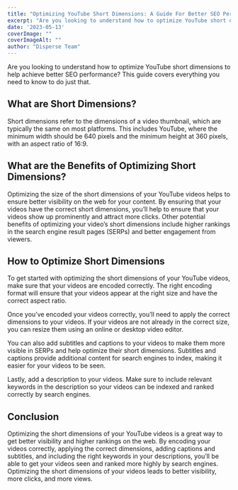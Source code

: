 ```yaml
---
title: "Optimizing YouTube Short Dimensions: A Guide For Better SEO Performance"
excerpt: "Are you looking to understand how to optimize YouTube short dimensions to help achieve better SEO performance? This guide covers everything you need to know to do just that."
date: '2023-05-13'
coverImage: ""  
coverImageAlt: ""
author: "Disperse Team"
---
```


Are you looking to understand how to optimize YouTube short dimensions to help achieve better SEO performance? This guide covers everything you need to know to do just that. 

## What are Short Dimensions?

Short dimensions refer to the dimensions of a video thumbnail, which are typically the same on most platforms. This includes YouTube, where the minimum width should be 640 pixels and the minimum height at 360 pixels, with an aspect ratio of 16:9.

## What are the Benefits of Optimizing Short Dimensions?

Optimizing the size of the short dimensions of your YouTube videos helps to ensure better visibility on the web for your content. By ensuring that your videos have the correct short dimensions, you’ll help to ensure that your videos show up prominently and attract more clicks. Other potential benefits of optimizing your video’s short dimensions include higher rankings in the search engine result pages (SERPs) and better engagement from viewers.

## How to Optimize Short Dimensions

To get started with optimizing the short dimensions of your YouTube videos, make sure that your videos are encoded correctly. The right encoding format will ensure that your videos appear at the right size and have the correct aspect ratio.

Once you’ve encoded your videos correctly, you’ll need to apply the correct dimensions to your videos. If your videos are not already in the correct size, you can resize them using an online or desktop video editor. 

You can also add subtitles and captions to your videos to make them more visible in SERPs and help optimize their short dimensions. Subtitles and captions provide additional content for search engines to index, making it easier for your videos to be seen.

Lastly, add a description to your videos. Make sure to include relevant keywords in the description so your videos can be indexed and ranked correctly by search engines.

## Conclusion

Optimizing the short dimensions of your YouTube videos is a great way to get better visibility and higher rankings on the web. By encoding your videos correctly, applying the correct dimensions, adding captions and subtitles, and including the right keywords in your descriptions, you’ll be able to get your videos seen and ranked more highly by search engines.  Optimizing the short dimensions of your videos leads to better visibility, more clicks, and more views.